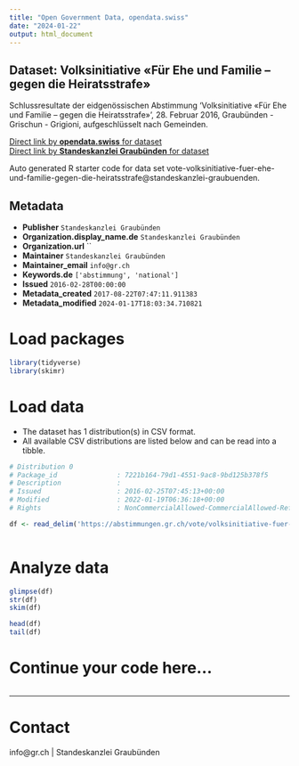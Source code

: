 ```yaml
---
title: "Open Government Data, opendata.swiss"
date: "2024-01-22"
output: html_document
---
```


## Dataset: Volksinitiative «Für Ehe und Familie – gegen die Heiratsstrafe»

Schlussresultate der eidgenössischen Abstimmung 'Volksinitiative «Für Ehe und Familie – gegen die Heiratsstrafe»', 28. Februar 2016, Graubünden - Grischun - Grigioni, aufgeschlüsselt nach Gemeinden.

[Direct link by **opendata.swiss** for dataset](https://opendata.swiss/de/dataset/volksinitiative-fur-ehe-und-familie-gegen-die-heiratsstrafe)<br>
[Direct link by **Standeskanzlei Graubünden** for dataset](https://abstimmungen.gr.ch/vote/volksinitiative-fuer-ehe-und-familie-gegen-die-heiratsstrafe/data)

Auto generated R starter code for data set vote-volksinitiative-fuer-ehe-und-familie-gegen-die-heiratsstrafe@standeskanzlei-graubuenden.

## Metadata

- **Publisher** `Standeskanzlei Graubünden`
- **Organization.display_name.de** `Standeskanzlei Graubünden`
- **Organization.url** ``
- **Maintainer** `Standeskanzlei Graubünden`
- **Maintainer_email** `info@gr.ch`
- **Keywords.de** `['abstimmung', 'national']`
- **Issued** `2016-02-28T00:00:00`
- **Metadata_created** `2017-08-22T07:47:11.911383`
- **Metadata_modified** `2024-01-17T18:03:34.710821`


# Load packages

```r

library(tidyverse)
library(skimr)

```

# Load data

-   The dataset has 1 distribution(s) in CSV format.
-   All available CSV distributions are listed below and can be read into a tibble.

```r

# Distribution 0
# Package_id               : 7221b164-79d1-4551-9ac8-9bd125b378f5
# Description              : 
# Issued                   : 2016-02-25T07:45:13+00:00
# Modified                 : 2022-01-19T06:36:18+00:00
# Rights                   : NonCommercialAllowed-CommercialAllowed-ReferenceRequired

df <- read_delim('https://abstimmungen.gr.ch/vote/volksinitiative-fuer-ehe-und-familie-gegen-die-heiratsstrafe/data-csv')



```

# Analyze data

```r

glimpse(df)
str(df)
skim(df)

head(df)
tail(df)

```

# Continue your code here...

```r

```

------------------------------------------------------------------------

# Contact

info@gr.ch | Standeskanzlei Graubünden

